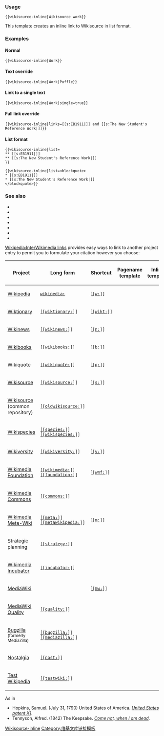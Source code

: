{{缺乏中文说明}}
{{Documentation subpage}}

<!-- PLEASE ADD CATEGORIES AND INTERWIKIS LINKS AT THE END OF THIS PAGE -->

=== Usage ===

<pre>
{{wikisource-inline|Wikisource work}}
</pre>

This template creates an inline link to Wikisource in list format.

=== Examples ===

==== Normal ====
<pre>{{wikisource-inline|Work}}</pre>
{{wikisource-inline|Work}}

==== Text override ====
<pre>{{wikisource-inline|Work|Puffle}}</pre>
{{wikisource-inline|Work|Puffle}}

==== Link to a single text ====
<pre>{{wikisource-inline|Work|single=true}}</pre>
{{wikisource-inline|Work|single=true }} 

==== Full link override ====
<pre>{{wikisource-inline|links=[[s:EB1911|]] and [[s:The New Student's Reference Work|]]}}</pre>
{{wikisource-inline|links=[[s:EB1911|EB1911]] and [[s:The New Student's Reference Work|The New Student's Reference Work]]}}

==== List format ====
<pre>{{wikisource-inline|list=
** [[s:EB1911|]]
** [[s:The New Student's Reference Work|]]
}}</pre>
{{wikisource-inline|list=
** [[s:EB1911|EB1911]]
** [[s:The New Student's Reference Work|The New Student's Reference Work]]
}}

<pre>{{wikisource-inline|list=<blockquote>
* [[s:EB1911|]]
* [[s:The New Student's Reference Work|]]
</blockquote>}}</pre>
{{wikisource-inline|list=<blockquote>
* [[s:EB1911|EB1911]]
* [[s:The New Student's Reference Work|The New Student's Reference Work]]
</blockquote>}}

=== See also ===

* {{tl|Commons-inline}}
* {{tl|Commons category-inline}}
* {{tl|Wikinews-inline}}
* {{tl|Wikiquote-inline}}
* {{tl|Wikispecies-inline}}
* {{tl|Wiktionary-inline}}
* {{tl|Wikiversity-inline}}

[[Wikipedia:InterWikimedia links]] provides easy ways to link to another project entry to permit you to formulate your citation however you choose:

{| class="wikitable"
! Project
! Long form
! Shortcut
! Pagename template
! Inline template
|-
| [[Wikipedia]]
| <code>[[wikipedia:]]</code>
| <code>[[[[w:]]]]</code>
| <code>{{tlx|Wikipedia|Pagename}}</code>
|
|-
| [[Wiktionary]]
| <code>[[[[wiktionary:]]]]</code>
| <code>[[[[wikt:]]]]</code>
| <code>{{tlx|Wiktionary|Pagename}}</code>
| <code>{{tlx|Wiktionary-inline|Pagename}}</code>
|-
| [[Wikinews]]
| <code>[[[[wikinews:]]]]</code>
| <code>[[[[n:]]]]</code>
| <code>{{tlx|Wikinews|Pagename}}</code>
| <code>{{tlx|Wikinews-inline|Pagename}}</code>
|-
| [[Wikibooks]]
| <code>[[[[wikibooks:]]]]</code>
| <code>[[[[b:]]]]</code>
| <code>{{tlx|Wikibooks|Pagename}}</code>
| <code>{{tlx|Wikibooks-inline|Pagename}}</code>
|-
| [[Wikiquote]]
| <code>[[[[wikiquote:]]]]</code>
| <code>[[[[q:]]]]</code>
| <code>{{tlx|Wikiquote|Pagename}}</code>
| <code>{{tlx|Wikiquote-inline|Pagename}}</code>
|-
| [[Wikisource]]
| <code>[[[[wikisource:]]]]</code>
| <code>[[[[s:]]]]</code>
| <code>{{tlx|Wikisource|Pagename}}</code>
| <code>{{tlx|Wikisource-inline|Pagename}}</code>
|-
| [[Wikisource]] (common repository)
| <code>[[[[oldwikisource:]]]]</code>
| <code></code>
| <code>{{tlx|WikisourceWiki|Pagename}}</code>
|
|-
| [[Wikispecies]]
| <code>[[[[species:]]]] <br />[[[[wikispecies:]]]]</code>
| <code></code>
| <code>{{tlx|Wikispecies|Pagename}}</code>
| <code>{{tlx|Wikispecies-inline|Pagename}}</code>
|-
| [[Wikiversity]]
| <code>[[[[wikiversity:]]]]</code>
| <code>[[[[v:]]]]</code>
| <code>{{tlx|Wikiversity|pagename}}</code>
| <code>{{tlx|Wikiversity-inline|Pagename}}</code>
|-
| [[Wikimedia Foundation]]
| <code>[[[[wikimedia:]]]] <br />[[[[foundation:]]]]</code>
| <code>[[[[wmf:]]]]</code>
| <code></code>
|
|-
| [[Wikimedia Commons]]
| <code>[[[[commons:]]]]</code>
| <code></code>
| <code>{{tlx|Commons|Pagename}}</code>
| <code>{{tlx|Commons-inline|Pagename}}</code>
|-
| [[Wikimedia Foundation|Wikimedia Meta-Wiki]]
| <code>[[[[meta:]]]] <br />[[[[metawikipedia:]]]]</code>
| <code>[[[[m:]]]]</code>
| <code>{{tlx|Meta|Pagename}}</code>
|
|-
| Strategic planning
| <code>[[[[strategy:]]]]</code>
| <code></code>
| <code></code>
|
|-
| [[Wikimedia Foundation|Wikimedia Incubator]]
| <code>[[[[incubator:]]]]</code>
| <code></code>
| <code>{{tlx|Incubator|Pagename}}</code>
|
|-
| [[MediaWiki]]
| <code></code>
| <code>[[[[mw:]]]]</code>
| <code>{{tlx|MediaWiki|Pagename}}</code>
|
|-
| [[quality:|MediaWiki Quality]]
| <code>[[[[quality:]]]]</code>
| <code></code>
| <code><!-- {{tlx|Quality|Pagename}} --></code>
|
|-
| [[Bugzilla]] <br/><small>(formerly MediaZilla)</small>
| <code>[[[[bugzilla:]]]]</code><br/><code>[[[[mediazilla:]]]]</code>
| <code></code>
| <code></code>
|
|- 
| [[nost:|Nostalgia]]
| <code>[[[[nost:]]]]</code>
| <code></code>
| <code></code>
|
|- 
| [[testwiki:|Test Wikipedia]]
| <code>[[[[testwiki:]]]]</code>
| <code></code>
| <code></code>
|
|}

As in 

* Hopkins, Samuel. (July 31, 1790) United States of America. ''[[Wikisource:United States patent X1|United States patent X1]]''.
* Tennyson, Alfred. (1842) The Keepsake. ''[[Wikisource:Come not, when I am dead|Come not, when I am dead]]''. 

<includeonly>

<!-- CATEGORIES AND INTERWIKIS LINKS HERE, THANKS -->

[[Category:姊妹計劃鏈接模板|Wikisource-inline]]
[[Category:维基文库链接模板]]
</includeonly>